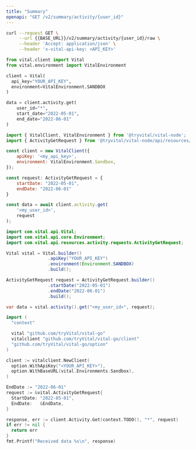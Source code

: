 ```yaml
---
title: "Summary"
openapi: "GET /v2/summary/activity/{user_id}"
---
```


<RequestExample>

```bash Shell
curl --request GET \
     --url {{BASE_URL}}/v2/summary/activity/{user_id}/raw \
     --header 'Accept: application/json' \
     --header 'x-vital-api-key: <API_KEY>'
```

```python Python
from vital.client import Vital
from vital.environment import VitalEnvironment

client = Vital(
  api_key="YOUR_API_KEY",
  environment=VitalEnvironment.SANDBOX
)

data = client.activity.get(
    user_id="*",
    start_date="2022-05-01",
    end_date="2022-06-01"
)
```

```javascript Node
import { VitalClient, VitalEnvironment } from '@tryvital/vital-node';
import { ActivityGetRequest } from '@tryvital/vital-node/api/resources/activity';

const client = new VitalClient({
    apiKey: '<my_api_key>',
    environment: VitalEnvironment.Sandbox,
});

const request: ActivityGetRequest = {
    startDate: "2022-05-01",
    endDate: "2022-06-01"
}

const data = await client.activity.get(
    '<my_user_id>',
    request
);
```

```java Java
import com.vital.api.Vital;
import com.vital.api.core.Environment;
import com.vital.api.resources.activity.requests.ActivityGetRequest;

Vital vital = Vital.builder()
                .apiKey("YOUR_API_KEY")
                .environment(Environment.SANDBOX)
                .build();

ActivityGetRequest request = ActivityGetRequest.builder()
                .startDate("2022-05-01")
                .endDate("2022-06-01")
                .build();

var data = vital.activity().get("<my_user_id>", request);
```

```go Go
import (
  "context"

  vital "github.com/tryVital/vital-go"
  vitalclient "github.com/tryVital/vital-go/client"
  "github.com/tryVital/vital-go/option"
)

client := vitalclient.NewClient(
  option.WithApiKey("<YOUR_API_KEY>"),
  option.WithBaseURL(vital.Environments.Sandbox),
)

EndDate := "2022-06-01"
request := &vital.ActivityGetRequest{
  StartDate: "2022-05-01",
  EndDate:   &EndDate,
}

response, err := client.Activity.Get(context.TODO(), "*", request)
if err != nil {
  return err
}
fmt.Printf("Received data %s\n", response)
```

</RequestExample>
